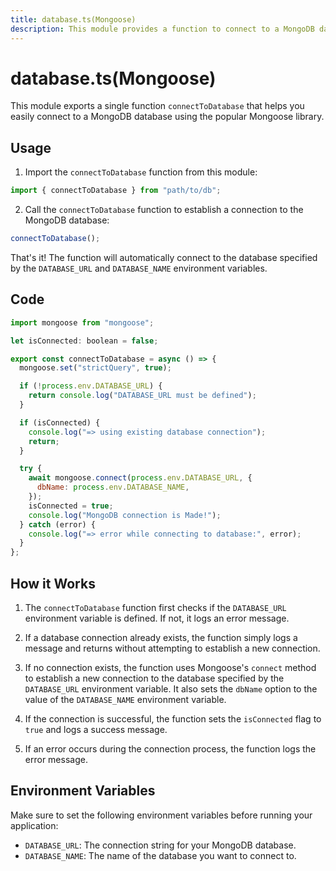```yaml
---
title: database.ts(Mongoose)
description: This module provides a function to connect to a MongoDB database using the Mongoose library.
---
```


# database.ts(Mongoose)

This module exports a single function `connectToDatabase` that helps you easily connect to a MongoDB database using the popular Mongoose library.

## Usage

1. Import the `connectToDatabase` function from this module:

```javascript
import { connectToDatabase } from "path/to/db";
```

2. Call the `connectToDatabase` function to establish a connection to the MongoDB database:

```javascript
connectToDatabase();
```

That's it! The function will automatically connect to the database specified by the `DATABASE_URL` and `DATABASE_NAME` environment variables.

## Code

```javascript
import mongoose from "mongoose";

let isConnected: boolean = false;

export const connectToDatabase = async () => {
  mongoose.set("strictQuery", true);

  if (!process.env.DATABASE_URL) {
    return console.log("DATABASE_URL must be defined");
  }

  if (isConnected) {
    console.log("=> using existing database connection");
    return;
  }

  try {
    await mongoose.connect(process.env.DATABASE_URL, {
      dbName: process.env.DATABASE_NAME,
    });
    isConnected = true;
    console.log("MongoDB connection is Made!");
  } catch (error) {
    console.log("=> error while connecting to database:", error);
  }
};
```

## How it Works

1. The `connectToDatabase` function first checks if the `DATABASE_URL` environment variable is defined. If not, it logs an error message.

2. If a database connection already exists, the function simply logs a message and returns without attempting to establish a new connection.

3. If no connection exists, the function uses Mongoose's `connect` method to establish a new connection to the database specified by the `DATABASE_URL` environment variable. It also sets the `dbName` option to the value of the `DATABASE_NAME` environment variable.

4. If the connection is successful, the function sets the `isConnected` flag to `true` and logs a success message.

5. If an error occurs during the connection process, the function logs the error message.

## Environment Variables

Make sure to set the following environment variables before running your application:

- `DATABASE_URL`: The connection string for your MongoDB database.
- `DATABASE_NAME`: The name of the database you want to connect to.
